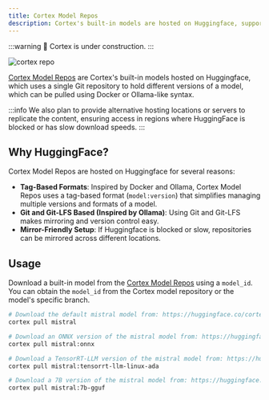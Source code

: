 ```yaml
---
title: Cortex Model Repos
description: Cortex's built-in models are hosted on Huggingface, supporting multi-engine repositories.
---
```


:::warning
🚧 Cortex is under construction.
:::

![cortex repo](/img/docs/repo.png)

[Cortex Model Repos](https://huggingface.co/cortexso) are Cortex's built-in models hosted on Huggingface, which uses a single Git repository to hold different versions of a model, which can be pulled using Docker or Ollama-like syntax.

:::info
We also plan to provide alternative hosting locations or servers to replicate the content, ensuring access in regions where HuggingFace is blocked or has slow download speeds.
::: 

## Why HuggingFace?
Cortex Model Repos are hosted on Huggingface for several reasons:
- **Tag-Based Formats**: Inspired by Docker and Ollama, Cortex Model Repos uses a tag-based format (`model:version`) that simplifies managing multiple versions and formats of a model.
- **Git and Git-LFS Based (Inspired by Ollama)**: Using Git and Git-LFS makes mirroring and version control easy.
- **Mirror-Friendly Setup**: If Huggingface is blocked or slow, repositories can be mirrored across different locations.

## Usage
Download a built-in model from the [Cortex Model Repos](https://huggingface.co/cortexso) using a `model_id`. You can obtain the `model_id` from the Cortex model repository or the model's specific branch.
```bash
# Download the default mistral model from: https://huggingface.co/cortexso/mistral/tree/main
cortex pull mistral

# Download an ONNX version of the mistral model from: https://huggingface.co/cortexso/mistral/tree/onnx
cortex pull mistral:onnx

# Download a TensorRT-LLM version of the mistral model from: https://huggingface.co/cortexso/mistral/tree/tensorrt-llm-linux-ada
cortex pull mistral:tensorrt-llm-linux-ada

# Download a 7B version of the mistral model from: https://huggingface.co/cortexso/mistral/tree/7b-gguf
cortex pull mistral:7b-gguf
```